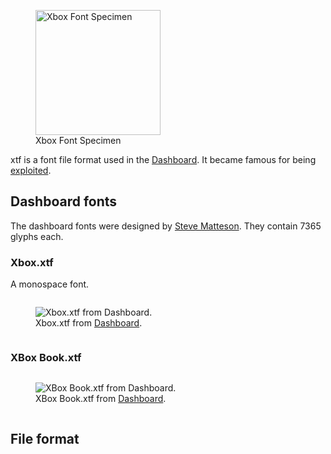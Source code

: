 [[File:Xbox-dashboard-font-specimen.png|thumb|200px|Xbox Font Specimen]]

xtf is a font file format used in the [[Dashboard]].
It became famous for being [[Exploits#Font hacks|exploited]].

== Dashboard fonts ==

The dashboard fonts were designed by [[Wikipedia:Steve Matteson|Steve Matteson]].
They contain 7365 glyphs each.

=== Xbox.xtf ===

A monospace font.

<div style="display: inline-block;">[[File:Xbox-xtf.png|frame|Xbox.xtf from [[Dashboard]].{{FIXME|reason=Broken kerning}}]]</div>

=== XBox Book.xtf ===

<div style="display: inline-block;">[[File:XBox Book-xtf.png|frame|XBox Book.xtf from [[Dashboard]].{{FIXME|reason=Broken kerning}}]]</div>

== File format ==

{{FIXME}}